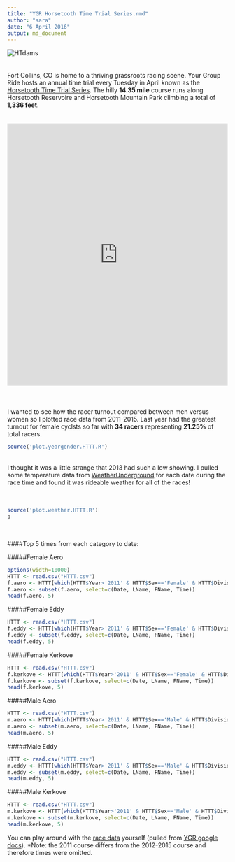 ```yaml
---
title: "YGR Horsetooth Time Trial Series.rmd"
author: "sara"
date: "6 April 2016"
output: md_document
---
```

![HTdams](https://raw.githubusercontent.com/skammlade/skammlade.github.io/master/images/dams_handlebar.jpg)
<br>
<br>
<br>
Fort Collins, CO is home to a thriving grassroots racing scene. Your Group Ride hosts an annual time trial every Tuesday in April known as the [Horsetooth Time Trial Series](http://yourgroupride.com/index.php/local-races/horsetooth-time-trial-series). The hilly **14.35 mile** course runs along Horsetooth Reservoire and Horsetooth Mountain Park climbing a total of **1,336 feet**.
<br>
<br>
<br>
<iframe style="width:100%;height:600px;" src="https://veloviewer.com/segments/1213731/embed2" frameborder="0" scrolling="no"></iframe>  
<br>
<br>
<br>
I wanted to see how the racer turnout compared between men versus women so I plotted race data from 2011-2015. Last year had the greatest turnout for female cyclsts so far with **34 racers** representing **21.25%** of total racers.

```r
source('plot.yeargender.HTTT.R')
```
<br>
I thought it was a little strange that 2013 had such a low showing. I pulled some temperature data from [WeatherUnderground](https://www.wunderground.com/cgi-bin/findweather/getForecast?query=pws:KCOFORTC71) for each date during the race time and found it was rideable weather for all of the races!
<br>
<br>
<br>
```r
source('plot.weather.HTTT.R')
p
```
<br>

####Top 5 times from each category to date: 

#####Female Aero 
```r
options(width=10000)
HTTT <- read.csv("HTTT.csv")
f.aero <- HTTT[which(HTTT$Year>'2011' & HTTT$Sex=='Female' & HTTT$Division=='Aero'), ] 
f.aero <- subset(f.aero, select=c(Date, LName, FName, Time))
head(f.aero, 5)
```
#####Female Eddy 
```r
HTTT <- read.csv("HTTT.csv")
f.eddy <- HTTT[which(HTTT$Year>'2011' & HTTT$Sex=='Female' & HTTT$Division=='Eddy'), ]
f.eddy <- subset(f.eddy, select=c(Date, LName, FName, Time))
head(f.eddy, 5)
```
#####Female Kerkove
```r
HTTT <- read.csv("HTTT.csv")
f.kerkove <- HTTT[which(HTTT$Year>'2011' & HTTT$Sex=='Female' & HTTT$Division=='Kerkove'), ]
f.kerkove <- subset(f.kerkove, select=c(Date, LName, FName, Time))
head(f.kerkove, 5)
```
#####Male Aero
```r
HTTT <- read.csv("HTTT.csv")
m.aero <- HTTT[which(HTTT$Year>'2011' & HTTT$Sex=='Male' & HTTT$Division=='Aero'), ]
m.aero <- subset(m.aero, select=c(Date, LName, FName, Time))
head(m.aero, 5)
```
#####Male Eddy 
```r
HTTT <- read.csv("HTTT.csv")
m.eddy <- HTTT[which(HTTT$Year>'2011' & HTTT$Sex=='Male' & HTTT$Division=='Eddy'), ]
m.eddy <- subset(m.eddy, select=c(Date, LName, FName, Time))
head(m.eddy, 5)
```
#####Male Kerkove
```r
HTTT <- read.csv("HTTT.csv")
m.kerkove <- HTTT[which(HTTT$Year>'2011' & HTTT$Sex=='Male' & HTTT$Division=='Kerkove'), ]
m.kerkove <- subset(m.kerkove, select=c(Date, LName, FName, Time))
head(m.kerkove, 5)
```

You can play around with the [race data](https://github.com/skammlade/projects/blob/master/HTTT/HTTT.csv) yourself (pulled from [YGR google docs](https://docs.google.com/spreadsheets/d/1dNnqC5YTzURecVyo8U4a_RAv-KwQoJtCwnjseIOjg1g/edit?pref=2&pli=1#gid=234516618)). *Note: the 2011 course differs from the 2012-2015 course and therefore times were omitted.
